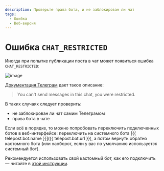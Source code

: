 ```yaml
---
description: Проверьте права бота, и не заблокирован ли чат
tags:
  - Ошибка
  - Веб-версия
---
```


# Ошибка `CHAT_RESTRICTED`

Иногда при попытке публикации поста в чат может появиться ошибка `CHAT_RESTRICTED`:

![image](/images/204044340-101d1dc8-6963-47f0-b8c2-d09b04f5a3e4.jpg)

[Документация Телеграм](https://core.telegram.org/method/messages.sendMessage) дает такое описание:

> You can't send messages in this chat, you were restricted.

В таких случаях следует проверить:

* не заблокирован ли чат самим Телеграмом
* права бота в чате

Если всё в порядке, то можно попробовать переключить подключенных ботов в веб-интерфейсе: переключить на системного бота [{{ telepost.bot.name }}]({{ telepost.bot.url }}), а потом вернуть обратно кастомного бота (или наоборот, если у вас по умолчанию используется системный бот).

Рекомендуется использовать свой кастомный бот, как его подключить — читайте в [этой инструкции](../start/personal-bot-for-telepost.mdx).
